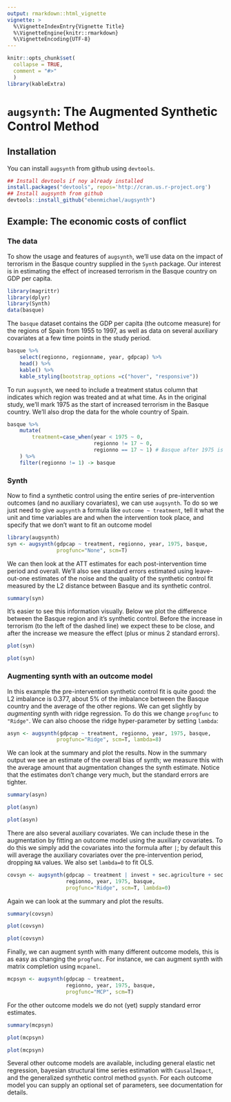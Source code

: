 ```yaml
---
output: rmarkdown::html_vignette
vignette: >
  %\VignetteIndexEntry{Vignette Title}
  %\VignetteEngine{knitr::rmarkdown}
  %\VignetteEncoding{UTF-8}
---
```


```r
knitr::opts_chunk$set(
  collapse = TRUE,
  comment = "#>"
  )
library(kableExtra)
```


# `augsynth`: The Augmented Synthetic Control Method

## Installation

You can install `augsynth` from github using `devtools`.

```r
## Install devtools if noy already installed
install.packages("devtools", repos='http://cran.us.r-project.org')
## Install augsynth from github
devtools::install_github("ebenmichael/augsynth")
```


## Example: The economic costs of conflict

### The data
To show the usage and features of `augsynth`, we'll use data on the impact of terrorism in the Basque country supplied in the `Synth` package. Our interest is in estimating the effect of increased terrorism in the Basque country on GDP per capita.


```r
library(magrittr)
library(dplyr)
library(Synth)
data(basque)
```

The `basque` dataset contains the GDP per capita (the outcome measure) for the regions of Spain from 1955 to 1997, as well as data on several auxiliary covariates at a few time points in the study period.
```r
basque %>%
    select(regionno, regionname, year, gdpcap) %>%
    head() %>%
    kable() %>%
    kable_styling(bootstrap_options =c("hover", "responsive"))
```


To run `augsynth`, we need to include a treatment status column that indicates which region was treated and at what time. As in the original study, we'll mark 1975 as the start of increased terrorism in the Basque country. We'll also drop the data for the whole country of Spain.

```r
basque %>%
    mutate(
        treatment=case_when(year < 1975 ~ 0,
                            regionno != 17 ~ 0,
                            regionno == 17 ~ 1) # Basque after 1975 is treated
    ) %>%
    filter(regionno != 1) -> basque
```


### Synth
Now to find a synthetic control using the entire series of pre-intervention outcomes (and no auxiliary covariates), we can use `augsynth`. To do so we just need to give `augsynth` a formula like `outcome ~ treatment`, tell it what the unit and time variables are and when the intervention took place, and specify that we don't want to fit an outcome model

```r
library(augsynth)
syn <- augsynth(gdpcap ~ treatment, regionno, year, 1975, basque,
                progfunc="None", scm=T)
```

We can then look at the ATT estimates for each post-intervention time period and overall. We'll also see standard errors estimated using leave-out-one estimates of the noise and the quality of the synthetic control fit measured by the L2 distance between Basque and its synthetic control.

```r
summary(syn)
```

It's easier to see this information visually. Below we plot the difference between the Basque region and it's synthetic control. Before the increase in terrorism (to the left of the dashed line) we expect these to be close, and after the increase we measure the effect (plus or minus 2 standard errors).

```r
plot(syn)
```

```r
plot(syn)
```

### Augmenting synth with an outcome model
In this example the pre-intervention synthetic control fit is quite good: the L2 imbalance is 0.377, about 5% of the imbalance between the Basque country and the average of the other regions. We can get slightly by _augmenting_ synth with ridge regression. To do this we change `progfunc` to `"Ridge"`. We can also choose the ridge hyper-parameter by setting `lambda`:
```r
asyn <- augsynth(gdpcap ~ treatment, regionno, year, 1975, basque,
                progfunc="Ridge", scm=T, lambda=8)
```

We can look at the summary and plot the results. Now in the summary output we see an estimate of the overall bias of synth; we measure this with the average amount that augmentation changes the synth estimate. Notice that the estimates don't change very much, but the standard errors are tighter.
```r
summary(asyn)
```

```r
plot(asyn)
```


```r
plot(asyn)
```



There are also several auxiliary covariates. We can include these in the augmentation by fitting an outcome model using the auxiliary covariates. To do this we simply add the covariates into the formula after `|`; by default this will average the auxiliary covariates over the pre-intervention period, dropping `NA` values. We also set `lambda=0` to fit OLS.
```r
covsyn <- augsynth(gdpcap ~ treatment | invest + sec.agriculture + sec.energy + gdpcap,
                   regionno, year, 1975, basque,
                   progfunc="Ridge", scm=T, lambda=0)
```

Again we can look at the summary and plot the results.
```r
summary(covsyn)
```

```r
plot(covsyn)
```

```r
plot(covsyn)
```


Finally, we can augment synth with many different outcome models, this is as easy as changing the `progfunc`. For instance, we can augment synth with matrix completion using `mcpanel`.

```r
mcpsyn <- augsynth(gdpcap ~ treatment,
                   regionno, year, 1975, basque,
                   progfunc="MCP", scm=T)
```

For the other outcome models we do not (yet) supply standard error estimates.
```r
summary(mcpsyn)
```

```r
plot(mcpsyn)
```

```r
plot(mcpsyn)
```

Several other outcome models are available, including general elastic net regression, bayesian structural time series estimation with `CausalImpact`, and the generalized synthetic control method `gsynth`. For each outcome model you can supply an optional set of parameters, see documentation for details.
